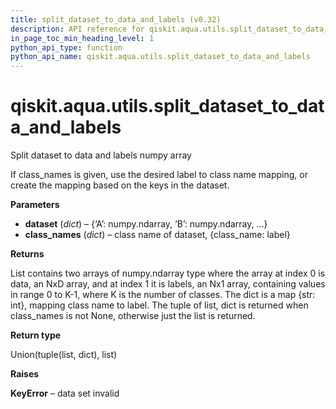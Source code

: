 ```yaml
---
title: split_dataset_to_data_and_labels (v0.32)
description: API reference for qiskit.aqua.utils.split_dataset_to_data_and_labels in qiskit v0.32
in_page_toc_min_heading_level: 1
python_api_type: function
python_api_name: qiskit.aqua.utils.split_dataset_to_data_and_labels
---
```


<span id="qiskit-aqua-utils-split-dataset-to-data-and-labels" />

# qiskit.aqua.utils.split\_dataset\_to\_data\_and\_labels

<Function id="qiskit.aqua.utils.split_dataset_to_data_and_labels" isDedicatedPage={true} github="https://github.com/qiskit-community/qiskit-aqua/tree/stable/0.9/qiskit/aqua/utils/dataset_helper.py" signature="split_dataset_to_data_and_labels(dataset, class_names=None)">
  Split dataset to data and labels numpy array

  If class\_names is given, use the desired label to class name mapping, or create the mapping based on the keys in the dataset.

  **Parameters**

  *   **dataset** (*dict*) – \{‘A’: numpy.ndarray, ‘B’: numpy.ndarray, …}
  *   **class\_names** (*dict*) – class name of dataset, \{class\_name: label}

  **Returns**

  List contains two arrays of numpy.ndarray type where the array at index 0 is data, an NxD array, and at index 1 it is labels, an Nx1 array, containing values in range 0 to K-1, where K is the number of classes. The dict is a map \{str: int}, mapping class name to label. The tuple of list, dict is returned when class\_names is not None, otherwise just the list is returned.

  **Return type**

  Union(tuple(list, dict), list)

  **Raises**

  **KeyError** – data set invalid
</Function>


